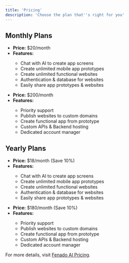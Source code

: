 ```yaml
---
title: 'Pricing'
description: 'Choose the plan that''s right for you'
---
```


## Monthly Plans

<CardGroup cols={2}>
  <Card title="Prototype" icon="wand-magic-sparkles">
    <ul>
      <li><strong>Price:</strong> $20/month</li>
      <li><strong>Features:</strong></li>
      <ul>
        <li>Chat with AI to create app screens</li>
        <li>Create unlimited mobile app prototypes</li>
        <li>Create unlimited functional websites</li>
        <li>Authentication & database for websites</li>
        <li>Easily share app prototypes & websites</li>
      </ul>
    </ul>
  </Card>
  <Card title="Business" icon="building">
    <ul>
      <li><strong>Price:</strong> $200/month</li>
      <li><strong>Features:</strong></li>
      <ul>
        <li>Priority support</li>
        <li>Publish websites to custom domains</li>
        <li>Create functional app from prototype</li>
        <li>Custom APIs & Backend hosting</li>
        <li>Dedicated account manager</li>
      </ul>
    </ul>
  </Card>
</CardGroup>

## Yearly Plans

<CardGroup cols={2}>
  <Card title="Prototype" icon="wand-magic-sparkles">
    <ul>
      <li><strong>Price:</strong> $18/month (Save 10%)</li>
      <li><strong>Features:</strong></li>
      <ul>
        <li>Chat with AI to create app screens</li>
        <li>Create unlimited mobile app prototypes</li>
        <li>Create unlimited functional websites</li>
        <li>Authentication & database for websites</li>
        <li>Easily share app prototypes & websites</li>
      </ul>
    </ul>
  </Card>
  <Card title="Business" icon="building">
    <ul>
      <li><strong>Price:</strong> $180/month (Save 10%)</li>
      <li><strong>Features:</strong></li>
      <ul>
        <li>Priority support</li>
        <li>Publish websites to custom domains</li>
        <li>Create functional app from prototype</li>
        <li>Custom APIs & Backend hosting</li>
        <li>Dedicated account manager</li>
      </ul>
    </ul>
  </Card>
</CardGroup>

For more details, visit [Fenado AI Pricing](https://fenado.ai/pricing).
